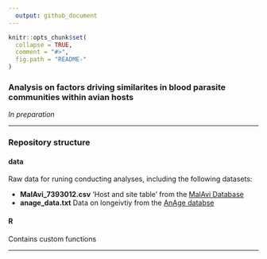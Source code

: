 ```yaml
---
  output: github_document
---
```

  
```r
knitr::opts_chunk$set(
  collapse = TRUE,
  comment = "#>",
  fig.path = "README-"
)
```

### Analysis on factors driving similarites in blood parasite communities within avian hosts

*In preparation*

***

### Repository structure
#### data

Raw data for runing conducting analyses, including the following datasets:

* **MalAvi_7393012.csv** 'Host and site table' from the [MalAvi Database](http://mbio-serv2.mbioekol.lu.se/bcgi/malaviReport.cgi?report4=Hosts+And+Sites+Table) 
* **anage_data.txt** Data on longeivtiy from the [AnAge databse](https://genomics.senescence.info/species/)
 
#### R

Contains custom functions

***
